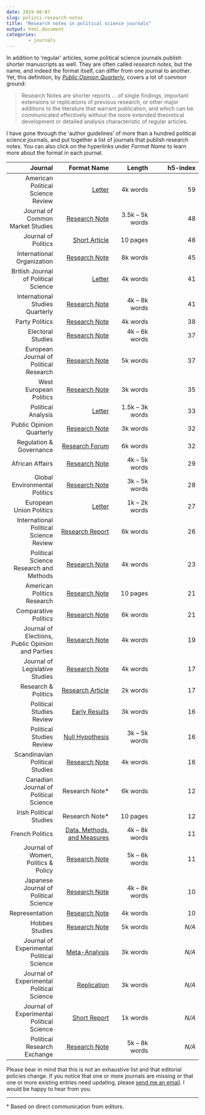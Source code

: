 ```yaml
---
date: 2019-06-07
slug: polisci-research-notes
title: "Research notes in political science journals"
output: html_document
categories:
        - journals
---
```


In addition to 'regular' articles, some political science journals publish shorter manuscripts as well. They are often called *research notes*, but the name, and indeed the format itself, can differ from one journal to another. Yet, this definition, by <a href='https://academic.oup.com/poq/pages/general_instructions'target='_blank'>*Public Opinion Quarterly*</a>, covers a lot of common ground:

> Research Notes are shorter reports ... of single findings, important extensions or replications of previous research, or other major additions to the literature that warrant publication, and which can be communicated effectively without the more extended theoretical development or detailed analysis characteristic of regular articles. 

I have gone through the 'author guidelines' of more than a hundred political science journals, and put together a list of journals that publish research notes. You can also click on the hyperlinks under *Format Name* to learn more about the format in each journal.

| Journal  | Format Name   | Length   | h5-index   |
|--------: | ------------: |--------: |----------: |
| American Political Science Review | <a href='https://www.apsanet.org/APSR-Submission-Guidelines'target='_blank'>Letter</a> | 4k words | 59 |
| Journal of Common Market Studies | <a href='https://onlinelibrary.wiley.com/page/journal/14685965/homepage/forauthors.html'target='_blank'>Research Note</a> | 3.5k -- 5k words | 48 |
| Journal of Politics | <a href='https://www.journals.uchicago.edu/journals/jop/instruct'target='_blank'>Short Article</a> | 10 pages | 48 |
| International Organization | <a href='https://www.cambridge.org/core/journals/international-organization/information/instructions-contributors'target='_blank'>Research Note</a> | 8k words | 45 |
| British Journal of Political Science | <a href='https://www.cambridge.org/core/journals/british-journal-of-political-science/information/instructions-contributors'target='_blank'>Letter</a> | 4k words | 41 |
| International Studies Quarterly | <a href='https://academic.oup.com/isq/pages/General_Instructions'target='_blank'>Research Note</a> | 4k -- 8k words | 41 |
| Party Politics | <a href='https://us.sagepub.com/en-us/nam/party-politics/journal200772#submission-guidelines'target='_blank'>Research Note</a> | 4k words | 38 |
| Electoral Studies | <a href='https://www.elsevier.com/journals/electoral-studies/02613794/guide-for-authors'target='_blank'>Research Note</a> | 4k -- 6k words | 37 |
| European Journal of Political Research | <a href='https://onlinelibrary.wiley.com/page/journal/14756765/homepage/forauthors.html'target='_blank'>Research Note</a> | 5k words | 37 |
| West European Politics | <a href='https://www.tandfonline.com/action/authorSubmission?show=instructions&journalCode=fwep20#Preparing_your_paper'target='_blank'>Research Note</a> | 3k words | 35 |
| Political Analysis | <a href='https://www.cambridge.org/core/journals/political-analysis/information/instructions-contributors#articles'target='_blank'>Letter</a> | 1.5k -- 3k words | 33 |
| Public Opinion Quarterly | <a href='https://academic.oup.com/poq/pages/general_instructions'target='_blank'>Research Note</a> | 3k words | 32 |
| Regulation & Governance | <a href='https://onlinelibrary.wiley.com/page/journal/17485991/homepage/forauthors.html#manuscript'target='_blank'>Research Forum</a> | 6k words | 32 |
| African Affairs | <a href='https://academic.oup.com/afraf/pages/research_notes'target='_blank'>Research Note</a> | 4k -- 5k words | 29 |
| Global Environmental Politics | <a href='https://www.mitpressjournals.org/journals/glep/sub'target='_blank'>Research Note</a> | 3k -- 5k words | 28 |
| European Union Politics | <a href='https://uk.sagepub.com/en-gb/eur/journal/european-union-politics#submission-guidelines'target='_blank'>Letter</a> | 1k -- 2k words | 27 |
| International Political Science Review | <a href='https://uk.sagepub.com/en-gb/eur/journal/international-political-science-review#submission-guidelines'target='_blank'>Research Report</a> | 6k words | 26 |
| Political Science Research and Methods | <a href='https://www.cambridge.org/core/journals/political-science-research-and-methods/information/instructions-contributors'target='_blank'>Research Note</a> | 4k words | 23 |
| American Politics Research | <a href='https://uk.sagepub.com/en-gb/eur/journal/american-politics-research#submission-guidelines'target='_blank'>Research Note</a> | 10 pages | 21 |
| Comparative Politics | <a href='http://jcp.gc.cuny.edu/submission/style-sheet/'target='_blank'>Research Note</a> | 6k words | 21 |
| Journal of Elections, Public Opinion and Parties | <a href='https://www.tandfonline.com/action/authorSubmission?journalCode=fbep20&page=instructions#prep'target='_blank'>Research Note</a> | 4k words | 19 |
| Journal of Legislative Studies | <a href='https://www.tandfonline.com/action/authorSubmission?journalCode=fjls20&page=instructions#Word_limits'target='_blank'>Research Note</a> | 4k words | 17 |
| Research & Politics | <a href='https://uk.sagepub.com/en-gb/eur/journal/research-politics#submission-guidelines'target='_blank'>Research Article</a> | 2k words | 17 |
| Political Studies Review | <a href='https://uk.sagepub.com/en-gb/eur/political-studies-review/journal202480#submission-guidelines'target='_blank'>Early Results</a> | 3k words | 16 |
| Political Studies Review | <a href='https://uk.sagepub.com/en-gb/eur/political-studies-review/journal202480#submission-guidelines'target='_blank'>Null Hypothesis</a> | 3k -- 5k words | 16 |
| Scandinavian Political Studies | <a href='https://onlinelibrary.wiley.com/page/journal/14679477/homepage/forauthors.html'target='_blank'>Research Note</a> | 4k words | 16 |
| Canadian Journal of Political Science | Research Note* | 6k words | 12 |
| Irish Political Studies | Research Note*| 10 pages | 12 |
| French Politics | <a href='https://www.palgrave.com/gp/journal/41253/authors/article-types'target='_blank'>Data, Methods, and Measures</a> | 4k -- 8k words | 11 |
| Journal of Women, Politics & Policy | <a href='https://www.tandfonline.com/action/authorSubmission?show=instructions&journalCode=wwap20#formatting'target='_blank'>Research Note</a> | 5k -- 6k words | 11 |
| Japanese Journal of Political Science | <a href='https://www.cambridge.org/core/journals/japanese-journal-of-political-science/information/instructions-contributors'target='_blank'>Research Note</a> | 4k -- 8k words | 10 |
| Representation | <a href='https://www.tandfonline.com/action/authorSubmission?journalCode=rrep20&page=instructions'target='_blank'>Research Note</a> | 4k words | 10 |
| Hobbes Studies | <a href='https://brill.com/fileasset/downloads_products/Author_Instructions/HOBS.pdf'target='_blank'>Research Note</a> | 5k words | *N/A* |
| Journal of Experimental Political Science | <a href='https://www.cambridge.org/core/journals/journal-of-experimental-political-science/information/instructions-contributors'target='_blank'>Meta-Analysis</a> | 3k words | *N/A* |
| Journal of Experimental Political Science | <a href='https://www.cambridge.org/core/journals/journal-of-experimental-political-science/information/instructions-contributors'target='_blank'>Replication</a> | 3k words | *N/A* |
| Journal of Experimental Political Science | <a href='https://www.cambridge.org/core/journals/journal-of-experimental-political-science/information/instructions-contributors'target='_blank'>Short Report</a> | 1k words | *N/A* |
| Political Research Exchange | <a href='https://www.tandfonline.com/action/authorSubmission?show=instructions&journalCode=prxx20#prep'target='_blank'>Research Note</a> | 5k -- 8k words | *N/A* |

Please bear in mind that this is not an exhaustive list and that editorial policies change. If you notice that one or more journals are missing or that one or more existing entries need updating, please <a href="mailto: resul.umit@unilu.ch">send me an email</a>. I would be happy to hear from you.

_____

&#42; Based on direct communication from editors.